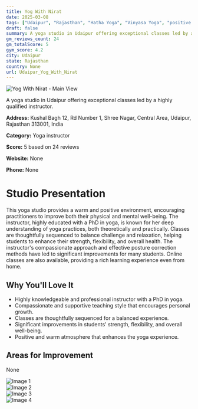 ```yaml
---
title: Yog With Nirat
date: 2025-03-08
tags: ["Udaipur", "Rajasthan", "Hatha Yoga", "Vinyasa Yoga", "positive atmosphere", "professional instruction", "Udaipur"]  
draft: false
summary: A yoga studio in Udaipur offering exceptional classes led by a highly qualified instructor.
gm_reviews_count: 24
gm_totalScore: 5
gym_score: 4.2
city: Udaipur
state: Rajasthan
country: None
url: Udaipur_Yog_With_Nirat
---
```


<div className="aspect-[16/9] relative my-8">
  <img 
    src="https://lh5.googleusercontent.com/p/AF1QipPVNrEtZlP3ceI0B3ZoxHqLpr33TCtm2QiNnpU=w1920-h1080-k-no"
    alt="Yog With Nirat - Main View"
    className="object-cover absolute inset-0 w-full h-full rounded-lg"
  />
</div>

A yoga studio in Udaipur offering exceptional classes led by a highly qualified instructor.

**Address:** Kushal Bagh 12, Rd Number 1, Shree Nagar, Central Area, Udaipur, Rajasthan 313001, India

**Category:** Yoga instructor

**Score:** 5 based on 24 reviews

**Website:** None

**Phone:** None

# Studio Presentation

This yoga studio provides a warm and positive environment, encouraging practitioners to improve both their physical and mental well-being. The instructor, highly educated with a PhD in yoga, is known for her deep understanding of yoga practices, both theoretically and practically. Classes are thoughtfully sequenced to balance challenge and relaxation, helping students to enhance their strength, flexibility, and overall health. The instructor's compassionate approach and effective posture correction methods have led to significant improvements for many students. Online classes are also available, providing a rich learning experience even from home.

## Why You'll Love It

- Highly knowledgeable and professional instructor with a PhD in yoga.
- Compassionate and supportive teaching style that encourages personal growth.
- Classes are thoughtfully sequenced for a balanced experience.
- Significant improvements in students' strength, flexibility, and overall well-being.
- Positive and warm atmosphere that enhances the yoga experience.

## Areas for Improvement

None

<div className="grid grid-cols-1 xl:grid-cols-2 gap-4 my-8">
<div className="aspect-[4/3] relative"><img src="https://lh5.googleusercontent.com/p/AF1QipN0cEU5eZerdiI_8u6OLxrFDzFqH3mvdlsCdEA=w1920-h1080-k-no" alt="Image 1" className="object-cover absolute inset-0 w-full h-full rounded-lg" /></div>
<div className="aspect-[4/3] relative"><img src="https://lh5.googleusercontent.com/p/AF1QipNqduRSL6lQCyiuQmtOcPNDLhnuC9Tlle9uhlY=w1920-h1080-k-no" alt="Image 2" className="object-cover absolute inset-0 w-full h-full rounded-lg" /></div>
<div className="aspect-[4/3] relative"><img src="https://lh5.googleusercontent.com/p/AF1QipPkT2Q_sLhuCyPwnsVABOGHwpAOB6hWZJA5EGo=w1920-h1080-k-no" alt="Image 3" className="object-cover absolute inset-0 w-full h-full rounded-lg" /></div>
<div className="aspect-[4/3] relative"><img src="https://streetviewpixels-pa.googleapis.com/v1/thumbnail?panoid=JAgzyMY-5hhRlWRJa06k1w&cb_client=maps_sv.tactile.gps&w=203&h=100&yaw=310.726&pitch=0&thumbfov=100" alt="Image 4" className="object-cover absolute inset-0 w-full h-full rounded-lg" /></div>
</div>